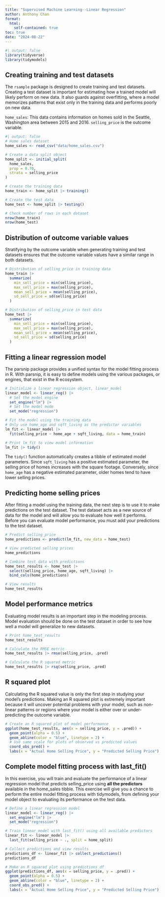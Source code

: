 ```yaml
---
title: "Supervised Machine Learning--Linear Regression"
author: Anthony Chan
format:
  html:    
    self-contained: true
toc: true
date: "2024-08-22"
---
```


```r
#| output: false
library(tidyverse)
library(tidymodels)
```

## Creating training and test datasets

The `rsample` package is designed to create training and test datasets. Creating a test dataset is important for estimating how a trained model will likely perform on new data. It also guards against overfitting, where a model memorizes patterns that exist only in the training data and performs poorly on new data.

`home_sales`: This data contains information on homes sold in the Seattle, Washington area between 2015 and 2016. `selling_price` is the outcome variable.

```r
#| output: false
# Home sales dataset
home_sales <- read_csv("data/home_sales.csv")
```

```r
# Create a data split object
home_split <- initial_split(
  home_sales,
  prop = 0.70,
  strata = selling_price
)

# Create the training data
home_train <- home_split |> training()

# Create the test data
home_test <- home_split |> testing()

# Check number of rows in each dataset
nrow(home_train)
nrow(home_test)
```

## Distribution of outcome variable values
Stratifying by the outcome variable when generating training and test datasets ensures that the outcome variable values have a similar range in both datasets.
```r
# Distribution of selling_price in training data
home_train |>
  summarize(
    min_sell_price = min(selling_price),
    max_sell_price = max(selling_price),
    mean_sell_price = mean(selling_price),
    sd_sell_price = sd(selling_price)
  )

# Distribution of selling_price in test data
home_test |>
  summarize(
    min_sell_price = min(selling_price),
    max_sell_price = max(selling_price),
    mean_sell_price = mean(selling_price),
    sd_sell_price = sd(selling_price)
  )
```

## Fitting a linear regression model
The parsnip package provides a unified syntax for the model fitting process in R.
With parsnip, it is easy to define models using the various packages, or engines, that exist in the R ecosystem.

```r
# Initialize a linear regression object, linear_model
linear_model <- linear_reg() |>
  # Set the model engine
  set_engine("lm") |>
  # Set the model mode
  set_mode("regression")

# Fit the model using the training data
# Only use home_age and sqft_living as the predictor variables
lm_fit <- linear_model |>
  fit(selling_price ~ home_age + sqft_living, data = home_train)

# Print lm_fit to view model information
lm_fit |> tidy()
```
The `tidy()` function automatically creates a tibble of estimated model parameters. Since `sqft_living` has a positive estimated parameter, the selling price of homes increases with the square footage. Conversely, since `home_age` has a negative estimated parameter, older homes tend to have lower selling prices.


## Predicting home selling prices
After fitting a model using the training data, the next step is to use it to make predictions on the test dataset. The test dataset acts as a new source of data for the model and will allow you to evaluate how well it performs.
Before you can evaluate model performance, you must add your predictions to the test dataset.

```r
# Predict selling_price
home_predictions <- predict(lm_fit, new_data = home_test)

# View predicted selling prices
home_predictions

# Combine test data with predictions
home_test_results <- home_test |>
  select(selling_price, home_age, sqft_living) |>
  bind_cols(home_predictions)

# View results
home_test_results
```


## Model performance metrics
Evaluating model results is an important step in the modeling process. Model evaluation should be done on the test dataset in order to see how well a model will generalize to new datasets.

```r
# Print home_test_results
home_test_results

# Calculate the RMSE metric
home_test_results |> rmse(selling_price, .pred)

# Calculate the R squared metric
home_test_results |> rsq(selling_price, .pred)
```

## R squared plot
Calculating the R squared value is only the first step in studying your model's predictions. Making an R squared plot is extremely important because it will uncover potential problems with your model, such as non-linear patterns or regions where your model is either over or under-predicting the outcome variable.

```r
# Create an R squared plot of model performance
ggplot(home_test_results, aes(x = selling_price, y = .pred)) +
  geom_point(alpha = 0.5) +
  geom_abline(color = "blue", linetype = 2) +
  # Use same scale for plots of observed vs predicted values
  coord_obs_pred() +
  labs(x = "Actual Home Selling Price", y = "Predicted Selling Price")
```

## Complete model fitting process with last_fit()

In this exercise, you will train and evaluate the performance of a linear regression model that predicts selling_price using **all the predictors** available in the home_sales tibble. This exercise will give you a chance to perform the entire model fitting process with tidymodels, from defining your model object to evaluating its performance on the test data.

```r
# Define a linear regression model
linear_model <- linear_reg() |>
  set_engine("lm") |>
  set_mode("regression")

# Train linear_model with last_fit() using all available predictors
linear_fit <- linear_model |>
  last_fit(selling_price ~ ., split = home_split)

# Collect predictions and view results
predictions_df <- linear_fit |> collect_predictions()
predictions_df

# Make an R squared plot using predictions_df
ggplot(predictions_df, aes(x = selling_price, y = .pred)) +
  geom_point(alpha = 0.5) +
  geom_abline(color = "blue", linetype = 2) +
  coord_obs_pred() +
  labs(x = "Actual Home Selling Price", y = "Predicted Selling Price")
```
